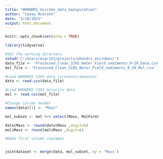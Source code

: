 ```yaml
---
title: "WHONDRS_microbe_data_manipulation"
author: "Casey McGrath"
date: "3/28/2022"
output: html_document
---
```


```r
knitr::opts_chunk$set(echo = TRUE)
```

```r
library(tidyverse)
```

```r
#Set the working directory 
setwd('C:/Users/mcgr323/projects/whondrs_microbes/')
data_file <- 'Processed_Clean_S19S_Water_Field_sediments_9-29_Data.csv'
mol_file <- 'Processed_Clean_S19S_Water_Field_sediments_9-29_Mol.csv'

#Load WHONDRS S19S data (presence/absence)
data <- read.csv(data_file)

#Load WHONDRS S19S molarity data 
mol <- read.csv(mol_file)
```

```r
#Change column header 
names(data)[1] <- "Mass"

mol_subset <- mol %>% select(Mass, MolForm)

data$Mass <- round(data$Mass ,digit=6)
mol$Mass <- round(mol$Mass ,digit=6)

```

```r
#Make first column rownames


jointdataset <- merge(data, mol_subset, by = 'Mass')
```



